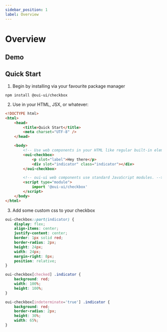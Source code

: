 ```yaml
---
sidebar_position: 1
label: Overview
---
```


# Overview


## Demo

<Checkbox />

## Quick Start

1. Begin by installing via your favourite package manager

`npm install @oui-ui/checkbox`

2. Use in your HTML, JSX, or whatever:

```html
<!DOCTYPE html>
<html>
    <head>
        <title>Quick Start</title>
        <meta charset="UTF-8" />
    </head>

    <body>
        <!-- Use web components in your HTML like regular built-in elements. -->
        <oui-checkbox>
            <p slot="label">Hey there</p>
            <div slot="indicator" class="indicator"></div>
        </oui-checkbox>

        <!-- oui-ui web components use standard JavaScript modules. -->
        <script type="module">
            import '@oui-ui/checkbox'
        </script>
    </body>
</html>
```

3. Add some custom css to your checkbox

```css
oui-checkbox::part(indicator) {
    display: flex;
    align-items: center;
    justify-content: center;
    border: 1px solid red;
    border-radius: 2px;
    height: 24px;
    width: 24px;
    margin-right: 8px;
    position: relative;
}

oui-checkbox[checked] .indicator {
    background: red;
    width: 100%;
    height: 100%;
}

oui-checkbox[indeterminate='true'] .indicator {
    background: red;
    border-radius: 2px;
    height: 30%;
    width: 65%;
}
```
